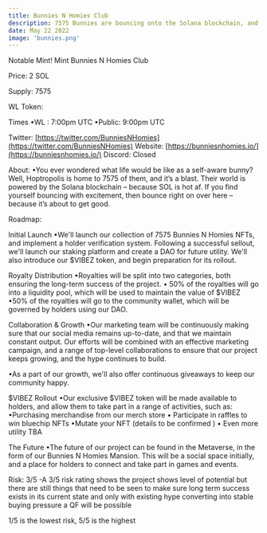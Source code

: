 ```yaml
---
title: Bunnies N Homies Club
description: 7575 Bunnies are bouncing onto the Solana blockchain, and they're bringing their Homies with them. Good $Vibez only!- Doxx
date: May 22 2022
image: 'bunnies.png'
---
```






Notable Mint!
Mint
Bunnies N Homies Club

Price:
2 SOL

Supply: 7575

WL Token: 

Times
•WL : 7:00pm UTC
•Public: 9:00pm UTC

Twitter: [https://twitter.com/BunniesNHomies](https://twitter.com/BunniesNHomies)
Website: [https://bunniesnhomies.io/](https://bunniesnhomies.io/)
Discord: Closed

About:
•You ever wondered what life would be like as a self-aware bunny? Well, Hoptropolis is home to 7575 of them, and it’s a blast. Their world is powered by the Solana blockchain – because SOL is hot af. If you find yourself bouncing with excitement, then bounce right on over here – because it’s about to get good.

Roadmap:

Initial Launch
•We'll launch our collection of 7575 Bunnies N Homies NFTs, and implement a holder verification system. Following a successful sellout, we'll launch our staking platform and create a DAO for future utility. We'll also introduce our $VIBEZ token, and begin preparation for its rollout.

Royalty Distribution
•Royalties will be split into two categories, both ensuring the long-term success of the project.
• 50% of the royalties will go into a liquidity pool, which will be used to maintain the value of $VIBEZ
•50% of the royalties will go to the community wallet, which will be governed by holders using our DAO.

Collaboration & Growth
•Our marketing team will be continuously making sure that our social media remains up-to-date, and that we maintain constant output. Our efforts will be combined with an effective marketing campaign, and a range of top-level collaborations to ensure that our project keeps growing, and the hype continues to build.

•As a part of our growth, we'll also offer continuous giveaways to keep our community happy.

$VIBEZ Rollout
•Our exclusive $VIBEZ token will be made available to holders, and allow them to take part in a range of activities, such as:
•Purchasing merchandise from our merch store
• Participate in raffles to win bluechip NFTs
•Mutate your NFT (details to be confirmed  )
• Even more utility TBA

The Future
•The future of our project can be found in the Metaverse, in the form of our Bunnies N Homies Mansion. This will be a social space initially, and a place for holders to connect and take part in games and events.

Risk: 3/5
-A 3/5 risk rating shows the project shows level of potential but there are still things that need to be seen to make sure long term success exists in its current state and only with existing hype converting into stable buying pressure a QF will be possible

1/5 is the lowest risk, 5/5 is the highest